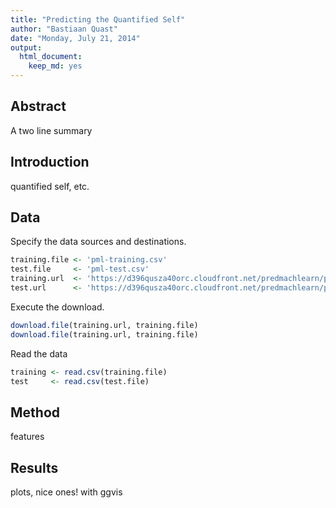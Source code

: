 ```yaml
---
title: "Predicting the Quantified Self"
author: "Bastiaan Quast"
date: "Monday, July 21, 2014"
output:
  html_document:
    keep_md: yes
---
```


## Abstract
A two line summary


## Introduction
quantified self, etc.


## Data
Specify the data sources and destinations.
```r
training.file <- 'pml-training.csv'
test.file     <- 'pml-test.csv'
training.url  <- 'https://d396qusza40orc.cloudfront.net/predmachlearn/pml-training.csv'
test.url      <- 'https://d396qusza40orc.cloudfront.net/predmachlearn/pml-testing.csv'

```
Execute the download.
```r
download.file(training.url, training.file)
download.file(training.url, training.file)
```
Read the data
```r
training <- read.csv(training.file)
test     <- read.csv(test.file)
```


## Method
features


## Results
plots, nice ones! with ggvis
